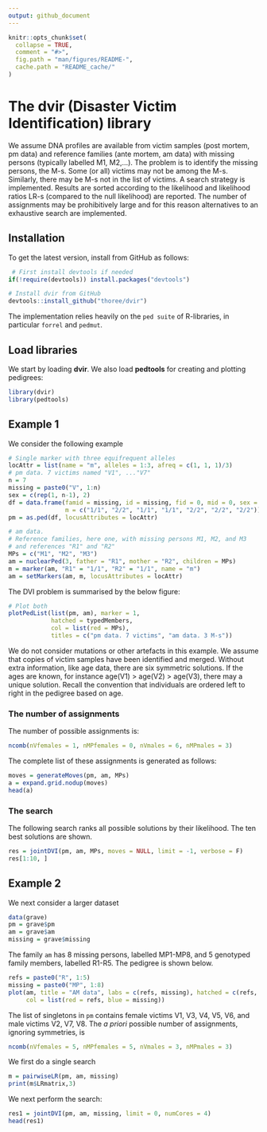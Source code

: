 ```yaml
---
output: github_document
---
```


<!-- README.md is generated from README.Rmd. Please edit that file -->

```r
knitr::opts_chunk$set(
  collapse = TRUE,
  comment = "#>",
  fig.path = "man/figures/README-",
  cache.path = "README_cache/"
)
```


# The dvir (Disaster Victim Identification) library

We assume DNA profiles are available from victim samples (post mortem, pm data) and 
reference families (ante mortem, am data) with missing persons (typically labelled M1, M2,...). 
<!-- There may be  -->
<!-- several samples from the same victim, potentially of low quality leading to *drop-outs*. -->
The problem is to identify the missing persons, the M-s. Some (or all) victims may not be 
among the M-s. Similarly, there may be M-s not in the list of victims.
A search strategy
is implemented.
Results are sorted according to the likelihood and likelihood ratios LR-s (compared to the null
likelihood) are reported. 
The number of assignments may be prohibitively large and for this reason alternatives to
an exhaustive search are implemented.

## Installation

To get the latest version, install from GitHub as follows:

```r
 # First install devtools if needed
if(!require(devtools)) install.packages("devtools")

# Install dvir from GitHub
devtools::install_github("thoree/dvir")
```
The implementation relies heavily on 
the `ped suite` of R-libraries, in particular `forrel` and `pedmut`.

## Load libraries

We start by loading **dvir**. We also load **pedtools** for creating and plotting pedigrees:
```r
library(dvir)
library(pedtools)
```

## Example 1

We consider the following example

```r
# Single marker with three equifrequent alleles
locAttr = list(name = "m", alleles = 1:3, afreq = c(1, 1, 1)/3)
# pm data. 7 victims named "V1", ..."V7"
n = 7
missing = paste0("V", 1:n)
sex = c(rep(1, n-1), 2)
df = data.frame(famid = missing, id = missing, fid = 0, mid = 0, sex = sex,
                m = c("1/1", "2/2", "1/1", "1/1", "2/2", "2/2", "2/2"))
pm = as.ped(df, locusAttributes = locAttr)

# am data. 
# Reference families, here one, with missing persons M1, M2, and M3
# and references "R1" and "R2"
MPs = c("M1", "M2", "M3")
am = nuclearPed(3, father = "R1", mother = "R2", children = MPs)
m = marker(am, "R1" = "1/1", "R2" = "1/1", name = "m")
am = setMarkers(am, m, locusAttributes = locAttr)
```

The DVI problem is summarised by the below figure:

```r
# Plot both
plotPedList(list(pm, am), marker = 1, 
            hatched = typedMembers, 
            col = list(red = MPs), 
            titles = c("pm data. 7 victims", "am data. 3 M-s"))
```

We do not consider mutations or other artefacts in this example. We assume that copies of victim samples have been identified and merged. Without extra information, like age data,
there are six symmetric solutions. If the ages are known, for instance age(V1) > age(V2) > age(V3), there may a unique solution.
Recall the convention that individuals are ordered left to right in the pedigree based on age.

### The number of assignments

The number of possible assignments is:

```r
ncomb(nVfemales = 1, nMPfemales = 0, nVmales = 6, nMPmales = 3)
```

The complete list of these assignments is generated as follows:

```r
moves = generateMoves(pm, am, MPs)
a = expand.grid.nodup(moves)
head(a)
```

### The search

The following search ranks all possible solutions by their likelihood. The ten best solutions are shown.
```r
res = jointDVI(pm, am, MPs, moves = NULL, limit = -1, verbose = F)
res[1:10, ]
```


## Example 2

We next consider a larger dataset

```r
data(grave)
pm = grave$pm
am = grave$am
missing = grave$missing
```

The family `am` has 8 missing persons, labelled MP1-MP8, and 5 genotyped family members, labelled R1-R5. The pedigree is shown below.

```r
refs = paste0("R", 1:5)
missing = paste0("MP", 1:8)
plot(am, title = "AM data", labs = c(refs, missing), hatched = c(refs, missing), 
     col = list(red = refs, blue = missing))
```

The list of singletons in `pm` contains female victims V1, V3, V4, V5, V6,
and male victims V2, V7, V8. The *a priori* possible number of assignments,
ignoring symmetries, is

```r
ncomb(nVfemales = 5, nMPfemales = 5, nVmales = 3, nMPmales = 3)
```

We first do a single search 

```r
m = pairwiseLR(pm, am, missing)
print(m$LRmatrix,3)
```





We next perform the search:
```r
res1 = jointDVI(pm, am, missing, limit = 0, numCores = 4)
head(res1)
```




